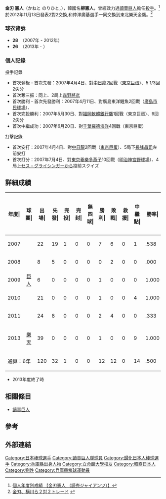 {{Infobox NPB player|
bgcolor1=#900|
bgcolor2=#600|
textcolor1=#FFF|
textcolor2=#FC0|
name=金刃 憲人|
image=Kaneto norihito.jpg|
width=300|
birthdate= {{birth date and age|1984|4|10}}|
position=投手|
team=東北樂天金鷹|
number=26|
bats=左|
throws=左|
debutyear=2007年4月4日|
debutteam=[[東京巨蛋|東京巨蛋]]|
statyear=2013年|
stat1label=勝—敗—救援|
stat1value=12—12—0|
stat3label=[[防禦率|防禦率]]|
stat3value=3.93|
stat4label=[[三振|奪三振]]|
stat4value=180|
teams=<nowiki></nowiki>
* 尼崎市立尼崎高等學校
* 立命館大學硬式野球部
* [[讀賣巨人|讀賣巨人]] (2007 - 2012)
* [[東北樂天金鷹|東北樂天金鷹]] (2013 - )
}}

'''金刃 憲人'''（かねと のりひと，{{bd|1984年|4月10日||}}），韓國名'''柳憲人'''，曾經效力過[[讀賣巨人|讀賣巨人]]擔任[[投手|投手]]。<ref>[http://bis.npb.or.jp/players/31735114.html  個人年度別成績 【金刃憲人 （読売ジャイアンツ）】]</ref>於2012年11月13日發表2對2交換,和仲澤廣基選手一同交換到東北樂天金鷹。<ref>[http://sankei.jp.msn.com/sports/news/121113/bbl12111318500011-n1.htm 金刃、横川ら２対２トレード] {{webarchive|url=https://web.archive.org/web/20121113182252/http://sankei.jp.msn.com/sports/news/121113/bbl12111318500011-n1.htm |date=2012-11-13 }}</ref>

===球衣背號===
* '''28'''　（2007年 - 2012年）
* '''26'''　（2013年 - ）　
=== 個人記錄 ===
;投手記錄
* 首次登板・首次先發：2007年4月4日、對[[中日龍|中日龍]]2回戰（[[東京巨蛋|東京巨蛋]]）、5 1/3回2失分
* 首次奪三振：同上、2局上[[森野將彦|森野將彦]]
* 首次勝利・首次先發勝利：2007年4月11日、對廣島東洋鯉魚2回戰（[[廣島市民球場|廣島市民球場]]）、
* 首次完投勝利：2007年5月30日、對[[福岡軟體銀行鷹|福岡軟體銀行鷹]]1回戰（東京巨蛋）、9回2失分
* 首次中繼成功：2007年6月20日、對[[千葉羅德海洋|千葉羅德海洋]]4回戰（東京巨蛋）

;打擊記錄
* 首次安打：2007年4月4日、對[[中日龍|中日龍]]2回戰（[[東京巨蛋|東京巨蛋]]）、5局下[[長峰昌司|長峰昌司]]左前安打
* 首次打分：2007年7月4日、對[[東京養樂多燕子|東京養樂多燕子]]10回戰（[[明治神宮野球場|明治神宮野球場]]）、4局上[[セス・グライシンガー|セス・グライシンガー]]から投前スクイズ
==詳細成績==
{| class="wikitable" style="text-align:right; font-size:small"
|-bgcolor="#efefef"
!年度|!!球團|!!出場|!!先發|!!完投|!!完封|!!無四球|!!勝利|!!敗戰|!!救援|!!中繼點|!!勝率|!!打者|!!投球<br>局數|!!被<br>安<br>打|!!被全壘打|!!保送|!!敬遠|!!觸身球|!!三<br>振<br>數|!!暴投|!!犯規|!!失分|!!自<br>責<br>分|!!防<br>禦<br>率|!!WHIP
|-
|style="text-align:center"|2007
|rowspan="5" style="text-align:center"|[[讀賣巨人|巨人]]
|22||19||1||0||0||7||6||0||1||.538||509||121.2||116||20||33||2||5||76||6||0||54||48||3.55||1.22
|-
|style="text-align:center"|2008
|8||5||0||0||0||0||2||0||0||.000||117||23.2||35||2||12||0||0||18||1||0||21||21||7.99||1.99
|-
|style="text-align:center"|2009
|6||0||0||0||0||1||0||0||0||1.000||20||5.0||4||0||1||0||1||3||0||0||2||2||3.60||1.00
|-
|style="text-align:center"|2010
|21||0||0||0||0||1||0||0||4||1.000||91||19.2||22||4||8||0||1||18||2||0||15||11||5.03||1.53
|-
|style="text-align:center;"|2011
|24||8||0||0||0||2||4||0||0||.333||243||57.1||59||6||12||0||3||40||2||0||29||25||3.92||1.24
|-
|style="text-align:center;"|2013
|style="text-align:center;"|[[東北樂天金鷹|樂天]]
|39||0||0||0||0||1||0||0||9||1.000||129||34.0||30||1||6||1||0||25||2||0||8||7||1.85||1.06
|-
!colspan="2"|通算：6年
|120||32||1||0||0||12||12||0||14||.500||1009||261.1||266||33||72||3||10||180||13||0||129||115||3.93||1.29
|}

*2013年度終了時

==相關條目==
*[[讀賣巨人|讀賣巨人]]

==參考==
{{reflist}}

==外部連結==
{{台灣棒球維基館}}
{{東北樂天金鷹球團球員名單}}
 
{{DEFAULTSORT:Kaneto Norihito}}
[[Category:日本棒球選手|Category:日本棒球選手]]
[[Category:讀賣巨人隊球員|Category:讀賣巨人隊球員]]
[[Category:歸化日本人棒球選手|Category:歸化日本人棒球選手]]
[[Category:兵庫縣出身人物|Category:兵庫縣出身人物]]
[[Category:立命館大學校友|Category:立命館大學校友]]
[[Category:韓裔日本人|Category:韓裔日本人]]
[[Category:劉姓|Category:劉姓]]
[[Category:兵庫縣棒球運動員|Category:兵庫縣棒球運動員]]